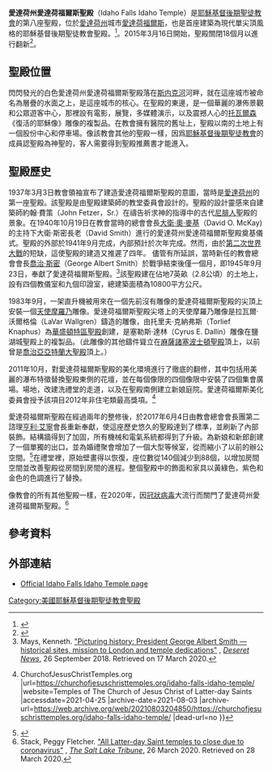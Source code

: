 {{Infobox religious building
| 名字 = 愛達荷州愛達荷福爾斯聖殿
| 圖片 = Idaho Falls Temple.jpg
| 圖片說明 = Idaho Falls Idaho Temple
| 地圖 =
| 地圖尺寸 =
| 地圖說明 =
| 坐標 = {{coord|43|29|59.34840|N|112|2|29.39999|W|type:landmark_region:US|display=title}}
| 宗教 = [[基督教|基督教]]
| 位置 =
| 神 =
| 宗教禮儀 =
| 派別 = [[耶穌基督後期聖徒教會|耶穌基督後期聖徒教會]]
| 節日 =
| 小區 =
| 分區 =
| 基層政權 = [[愛達荷福爾斯|愛達荷福爾斯]]
| 區 =
| 領地 =
| 地方行政區 =
| 州 = [[愛達荷州|愛達荷州]]
| 省 =
| 地區 =
| 國家 = [[美國|美國]]
| 行政 =
| 開光年份 =
| 狀態 =
| 傳統稱號 =
| 所有者 =
| 領導 =
| 婆多羅迦 =
| 主保聖人 =
| 官方網站 =
| 建築師 =
| 建築類型 =
| 建築風格 = [[现代建築|现代式]]
| 建築材料 =
| 建立者 =
| 資助者 =
| 總承包商 =
| 建立日期 =
| 奠基 = 1939年12月19日由大衛·斯密長老主待
| 竣工 = 1945年9月23日至25日由喬治·斯密會長奉獻
| 建設成本 =
| 毀壞 =
| 正立面朝向 =
| 容納人數 =
| 長度 =
| 寬度 =
| 中殿寬度 =
| 內部面積 = 10800平方公尺
| 最高高度 =
| 穹頂 =
| 外穹頂高度 =
| 內穹頂高度 =
| 外穹頂直徑 =
| 內穹頂直徑 =
| 宣禮塔 =
| 宣禮塔高度 =
| 尖塔 =
| 尖塔高度 = 51公尺
| 場地面積 = 2.8公頃
| 寺廟 =
| 紀念碑 =
| 神社 =
| 碑銘 =
| 海拔 =
| 官方名稱1 =
| 類型1 =
| 標準1 =
| 指定日期1 =
| 父列表1 =
| 參考編號1 =
| 官方名稱2 =
| 類型2 =
| 標準2 =
| 指定日期2 =
| 父列表2 = 
| 參考編號2 = 8
}}

'''愛達荷州愛達荷福爾斯聖殿'''（Idaho Falls Idaho Temple）是[[耶穌基督後期聖徒教會|耶穌基督後期聖徒教會]]的第八座聖殿，位於[[愛達荷州|愛達荷州]]城市[[愛達荷福爾斯|愛達荷福爾斯]]，也是首座建築為現代單尖頂風格的耶穌基督後期聖徒教會聖殿。<ref>{{cite news |title= Temples renamed to uniform guidelines |url= http://www.ldschurchnewsarchive.com/articles/36633/Temples-renamed-to-uniform-guidelines.html |newspaper= [[Church_News|Church News]] |publisher= ''[[Deseret_News|Deseret News]]'' |date= October 16, 1999 |accessdate= October 11, 2012 |archive-url= https://web.archive.org/web/20160428231618/http://www.ldschurchnewsarchive.com/articles/36633/Temples-renamed-to-uniform-guidelines.html |archive-date= 2016-04-28 |dead-url= yes }}</ref>。2015年3月16日開始，聖殿關閉18個月以進行翻新<ref>{{citation |url= http://www.mormonnewsroom.org/article/two-temples-scheduled-renovation-germany-idaho?adbid=10152825391877013&adbpl=fb&adbpr=53305042012&cid=social_20141216_37407387 |title= Two Temples Scheduled for Renovation in Germany and Idaho |work= Newsroom |publisher= [[LDS_Church|LDS Church]] |date= 2014-12-16 |accessdate= 2016-04-21 |archive-date= 2016-05-13 |archive-url= https://web.archive.org/web/20160513203830/http://www.mormonnewsroom.org/article/two-temples-scheduled-renovation-germany-idaho?adbid=10152825391877013&adbpl=fb&adbpr=53305042012&cid=social_20141216_37407387 |dead-url= no }}</ref>。

==聖殿位置==
閃閃發光的白色愛達荷州愛達荷福爾斯聖殿落在[[斯内克河|斯内克河]]河畔，就在這座城市被命名為層疊的水面之上，是這座城市的核心。在聖殿的東邊，是一個華麗的瀑佈景觀和公眾遊客中心，那裡設有電影，展覽，多媒體演示，以及震撼人心的[[貝特爾·托瓦爾森|托瓦爾森]]《復活的耶穌像》雕像的複製品。在教會擁有醫院的舊址上，聖殿以南的土地上有一個股份中心和停車場。像該教會其他的聖殿一樣，因爲[[耶穌基督後期聖徒教會|耶穌基督後期聖徒教會]]的成員認聖殿為神聖的，客人需要得到聖殿推薦書才能進入。

==聖殿歷史==
1937年3月3日教會領袖宣布了建造愛達荷福爾斯聖殿的意圖，當時是[[愛達荷州|愛達荷州]]的第一座聖殿。該聖殿是由聖殿建築師的教堂委員會設計的。聖殿的設計靈感來自建築師約翰·費策（John Fetzer，Sr.）在禱告祈求神的指導中的古代[[摩爾門經|尼腓人]]聖殿的景象。在1940年10月19日在教會當時的總會會長[[大衛·奧·麥基|大衛·奧·麥基]]（David O. McKay)的主持下大衛·斯密長老（David Smith）進行的愛達荷州愛達荷福爾斯聖殿奠基儀式。聖殿的外部於1941年9月完成，內部預計於次年完成。然而，由於[[第二次世界大戰|第二次世界大戰]]的短缺，這使聖殿的建造又推遲了四年。 儘管有所延誤，當時新任的教會總會會長[[喬治·斯密|喬治·斯密]]（George Albert Smith）於戰爭結束後僅一個月，即1945年9月23日，奉獻了愛達荷福爾斯聖殿。<ref>Mays, Kenneth. [https://www.deseret.com/2018/9/26/20654525/picturing-history-president-george-albert-smith-historical-sites-mission-to-london-and-temple-dedica#the-idaho-falls-idaho-temple-it-was-dedicated-by-president-george-albert-smith-in-1945 "Picturing history: President George Albert Smith — historical sites, mission to London and temple dedications"] {{Wayback|url=https://www.deseret.com/2018/9/26/20654525/picturing-history-president-george-albert-smith-historical-sites-mission-to-london-and-temple-dedica#the-idaho-falls-idaho-temple-it-was-dedicated-by-president-george-albert-smith-in-1945 |date=20210428165227 }}, ''[[Deseret_News|Deseret News]]'', 26 September 2018. Retrieved on 17 March 2020.</ref>該聖殿建在佔地7英畝（2.8公頃）的土地上，設有四個教儀室和九個印證室，總建築面積為10800平方公尺。

1983年9月，一架直升機被用來在一個先前沒有雕像的愛達荷福爾斯聖殿的尖頂上安裝一個[[摩羅乃天使|天使摩羅乃]]雕像。愛達荷福爾斯聖殿尖塔上的天使摩羅乃雕像是拉瓦爾·沃爾格倫（LaVar Wallgren）鑄造的雕像，由托里夫·克納弗斯（Torlief Knaphus）為[[華盛頓特區聖殿|華盛頓特區聖殿]]創建，是塞勒斯·達林（Cyrus E. Dallin）雕像在鹽湖城聖殿上的複製品。（此雕像的其他鑄件聳立在[[麻薩諸塞波士頓聖殿|麻薩諸塞波士頓聖殿]]頂上，以前曾是[[喬治亞亞特蘭大聖殿|喬治亞亞特蘭大聖殿]]頂上。）

2011年10月，對愛達荷福爾斯聖殿的美化環境進行了徹底的翻修，其中包括用美麗的瀑布特徵替換聖殿東側的花壇，並在每個像限的四個像限中安裝了四個集會廣場。場地，改建洗禮堂的走道，以及在聖殿南側建立新娘庭院。愛達荷福爾斯美化委員會授予該項目2012年非住宅類最高獎項。<ref>{{cite web |author1=Rick Satterfield |title=Idaho Falls Idaho Temple {{!}} ChurchofJesusChristTemples.org |url=https://churchofjesuschristtemples.org/idaho-falls-idaho-temple/ |website=Temples of The Church of Jesus Christ of Latter-day Saints |accessdate=2021-04-25 |archive-date=2021-08-03 |archive-url=https://web.archive.org/web/20210803204850/https://churchofjesuschristtemples.org/idaho-falls-idaho-temple/ |dead-url=no }}</ref>

愛達荷福爾斯聖殿在經過兩年的整修後，於2017年6月4日由教會總會會長團第二諮理[[亨利·艾寧|亨利·艾寧]]會長重新奉獻，使這座歷史悠久的聖殿達到了標準，並刷新了內部裝飾。結構牆得到了加固，所有機械和電氣系統都得到了升級。為新娘和新郎創建了一個單獨的出口，並為婚禮聚會增加了一個大型等候室，從而縮小了以前的辦公空間。<ref>{{citation |url= https://newsroom.churchofjesuschrist.org/article/two-temples-scheduled-renovation-germany-idaho?adbid=10152825391877013&adbpl=fb&adbpr=53305042012&cid=social_20141216_37407387 |title= Two Temples Scheduled for Renovation in Germany and Idaho |work= Newsroom |publisher= [[LDS_Church|LDS Church]] |date= December 16, 2014 |accessdate= 2021-04-25 |archive-date= 2021-04-28 |archive-url= https://web.archive.org/web/20210428164924/https://newsroom.churchofjesuschrist.org/article/two-temples-scheduled-renovation-germany-idaho?adbid=10152825391877013&adbpl=fb&adbpr=53305042012&cid=social_20141216_37407387 |dead-url= no }}</ref>在禮堂裡，原始壁畫得以恢復，座位數從140個減少到88個，以增加房間空間並改善聖殿從房間到房間的進程。整個聖殿中的飾面和家具以黃綠色，紫色和金色的色調進行了替換。

像教會的所有其他聖殿一樣，在2020年，因[[冠狀病毒|冠狀病毒]]大流行而關門了愛達荷州愛達荷福爾斯聖殿。<ref>Stack, Peggy Fletcher. [https://www.sltrib.com/religion/2020/03/26/all-latter-day-saint/ "All Latter-day Saint temples to close due to coronavirus"] {{Wayback|url=https://www.sltrib.com/religion/2020/03/26/all-latter-day-saint/ |date=20200818145648 }}, ''[[The_Salt_Lake_Tribune|The Salt Lake Tribune]]'', 26 March 2020. Retrieved on 28 March 2020.</ref>

==參考資料==
{{reflist}}

==外部連結==
{{Commons category|Idaho Falls Idaho Temple}}
* [http://www.lds.org/church/temples/idaho-falls-idaho Official Idaho Falls Idaho Temple page] {{Wayback|url=http://www.lds.org/church/temples/idaho-falls-idaho |date=20151021202723 }}

{{耶穌基督後期聖徒教會聖殿}}

[[Category:美國耶穌基督後期聖徒教會聖殿|Category:美國耶穌基督後期聖徒教會聖殿]]